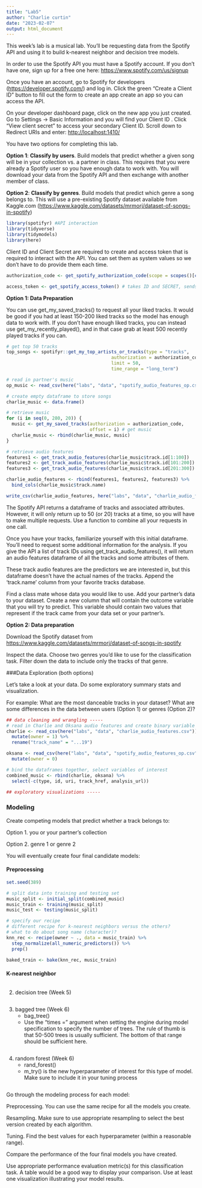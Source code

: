 ```yaml
---
title: "Lab5"
author: "Charlie curtin"
date: "2023-02-07"
output: html_document
---
```


This week's lab is a musical lab. You'll be requesting data from the Spotify API and using it to build k-nearest neighbor and decision tree models.

In order to use the Spotify API you must have a Spotify account. If you don't have one, sign up for a free one here: <https://www.spotify.com/us/signup>

Once you have an account, go to Spotify for developers (<https://developer.spotify.com/>) and log in. Click the green "Create a Client ID" button to fill out the form to create an app create an app so you can access the API.

On your developer dashboard page, click on the new app you just created. Go to Settings -\> Basic Information and you will find your Client ID . Click "View client secret" to access your secondary Client ID. Scroll down to Redirect URIs and enter: <http://localhost:1410/>

You have two options for completing this lab.

**Option 1**: **Classify by users**. Build models that predict whether a given song will be in your collection vs. a partner in class. This requires that you were already a Spotify user so you have enough data to work with. You will download your data from the Spotify API and then exchange with another member of class.

**Option 2**: **Classify by genres**. Build models that predict which genre a song belongs to. This will use a pre-existing Spotify dataset available from Kaggle.com (<https://www.kaggle.com/datasets/mrmorj/dataset-of-songs-in-spotify>)

```r
library(spotifyr) #API interaction
library(tidyverse)
library(tidymodels)
library(here)
```

Client ID and Client Secret are required to create and access token that is required to interact with the API. You can set them as system values so we don't have to do provide them each time.

```r
authorization_code <- get_spotify_authorization_code(scope = scopes()[c(1:19)]) #sets an authorization code that you'll need to provide for certain get_ functions via my_tracks <- get_my_saved_tracks(authorization = authorization_code)

access_token <- get_spotify_access_token() # takes ID and SECRET, sends to Spotify and receives an access token
```

**Option 1: Data Preparation**

You can use get_my_saved_tracks() to request all your liked tracks. It would be good if you had at least 150-200 liked tracks so the model has enough data to work with. If you don't have enough liked tracks, you can instead use get_my_recently_played(), and in that case grab at least 500 recently played tracks if you can.

```r
# get top 50 tracks
top_songs <- spotifyr::get_my_top_artists_or_tracks(type = "tracks", 
                                       authorization = authorization_code, 
                                       limit = 50,
                                       time_range = "long_term")

# read in partner's music
op_music <- read_csv(here("labs", "data", "spotify_audio_features_op.csv"))
```

```r
# create empty dataframe to store songs
charlie_music <- data.frame()

# retrieve music
for (i in seq(0, 280, 20)) {
  music <- get_my_saved_tracks(authorization = authorization_code,
                               offset = i) # get music
  charlie_music <- rbind(charlie_music, music) 
}

# retrieve audio features
features1 <- get_track_audio_features(charlie_music$track.id[1:100])
features2 <- get_track_audio_features(charlie_music$track.id[101:200])
features3 <- get_track_audio_features(charlie_music$track.id[201:300])

charlie_audio_features <- rbind(features1, features2, features3) %>% 
  bind_cols(charlie_music$track.name)

write_csv(charlie_audio_features, here("labs", "data", "charlie_audio_features.csv"))
```

The Spotify API returns a dataframe of tracks and associated attributes. However, it will only return up to 50 (or 20) tracks at a time, so you will have to make multiple requests. Use a function to combine all your requests in one call.

Once you have your tracks, familiarize yourself with this initial dataframe. You'll need to request some additional information for the analysis. If you give the API a list of track IDs using get_track_audio_features(), it will return an audio features dataframe of all the tracks and some attributes of them.

These track audio features are the predictors we are interested in, but this dataframe doesn't have the actual names of the tracks. Append the 'track.name' column from your favorite tracks database.

Find a class mate whose data you would like to use. Add your partner's data to your dataset. Create a new column that will contain the outcome variable that you will try to predict. This variable should contain two values that represent if the track came from your data set or your partner's.


**Option 2: Data preparation**

Download the Spotify dataset from <https://www.kaggle.com/datasets/mrmorj/dataset-of-songs-in-spotify>

Inspect the data. Choose two genres you'd like to use for the classification task. Filter down the data to include only the tracks of that genre.

###Data Exploration (both options)

Let's take a look at your data. Do some exploratory summary stats and visualization.

For example: What are the most danceable tracks in your dataset? What are some differences in the data between users (Option 1) or genres (Option 2)?

```r
## data cleaning and wrangling -----
# read in Charlie and Oksana audio features and create binary variable 1 (charlie's music) or 0 (oksana's music)
charlie <- read_csv(here("labs", "data", "charlie_audio_features.csv")) %>% 
  mutate(owner = 1) %>% 
  rename("track_name" = "...19")

oksana <- read_csv(here("labs", "data", "spotify_audio_features_op.csv")) %>% 
  mutate(owner = 0) 

# bind the dataframes together, select variables of interest
combined_music <- rbind(charlie, oksana) %>% 
  select(-c(type, id, uri, track_href, analysis_url))

## exploratory visualizations -----
```


### **Modeling**

Create competing models that predict whether a track belongs to:

Option 1. you or your partner's collection

Option 2. genre 1 or genre 2

You will eventually create four final candidate models:

#### Preprocessing

```r
set.seed(389)

# split data into training and testing set
music_split <- initial_split(combined_music)
music_train <- training(music_split)
music_test <- testing(music_split)

# specify our recipe
# different recipe for k-nearest neighbors versus the others?
# what to do about song name (character)?
knn_rec <- recipe(owner ~ ., data = music_train) %>% 
  step_normalize(all_numeric_predictors()) %>% 
  prep()

baked_train <- bake(knn_rec, music_train)
```

#### K-nearest neighbor

```r

```

2.  decision tree (Week 5)

```r

```

3.  bagged tree (Week 6)
    -   bag_tree()
    -   Use the "times =" argument when setting the engine during model specification to specify the number of trees. The rule of thumb is that 50-500 trees is usually sufficient. The bottom of that range should be sufficient here.

```r

```

4.  random forest (Week 6)
    -   rand_forest()
    -   m_try() is the new hyperparameter of interest for this type of model. Make sure to include it in your tuning process

```r

```


Go through the modeling process for each model:

Preprocessing. You can use the same recipe for all the models you create.

Resampling. Make sure to use appropriate resampling to select the best version created by each algorithm.

Tuning. Find the best values for each hyperparameter (within a reasonable range).

Compare the performance of the four final models you have created.

Use appropriate performance evaluation metric(s) for this classification task. A table would be a good way to display your comparison. Use at least one visualization illustrating your model results.
